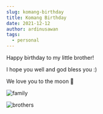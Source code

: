 ```yaml
---
slug: komang-birthday
title: Komang Birthday
date: 2021-12-12
author: ardinusawan
tags:
  - personal
---
```

Happy birthday to my little brother!

I hope you well and god bless you :)

We love you to the moon 🐥

![family](/images/476e38ba-0e03-4d6c-838a-48d21fd4e528.jpeg "family")

![brothers](/images/9b24ab0d-5fcd-40a8-ae4b-c1a661da35fe.jpeg "Me and brothers")